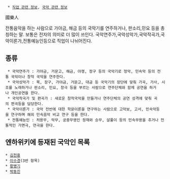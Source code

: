   * [[직업 관련 정보]], [[국악 관련 정보]]

國樂人

전통음악을 하는 사람으로 가야금, 해금 등의 국악기를 연주하거나, 판소리,민요 등을 총칭하는 말. 보통은 전자의 의미로 더 많이 쓰인다. 국악연주가,국악성악가,국악작곡가,국악이론가,전통예능인등으로 직업이 나뉘어진다.

== 종류 ==
  * 국악연주가 : 가야금, 거문고, 해금, 아쟁, 장구 등의 국악기로 정악, 민속악 등의 전통 국악이나 창작 국악을 연주한다.
  * 국악성악가 : 북, 장구, 가야금, 거문고, 대금 등 국악기의 장단에 맞춰 가곡, 가사, 시조를 노래하거나 판소리, 민요, 창극 등을 부르는 사람으로 연주단체와 함께 공연을 하거나 개인공연을 한다.
  * 국악작곡가 및 편곡가 : 새로운 창작국악을 만들거나 연주단체의 공연 성격에 맞춰 곡의 편곡등을 담당한다.
  * 국악이론가 : 국악 전반에 대한 학문이론을 연구하는 사람으로 고악보, 고서, 민속악등을 연구하며 해외 민속음악 비교 연구 등을 한다.
  * 전통예능인 : 처용무, 악무, 궁중무영인 정재와 승무, 살풀이 등의 민속무용을 추거나 전통적인 가면극, 연극을 한다.


== 엔하위키에 등재된 국악인 목록 ==
 * [[김천흥]]
 * [[이수경]](3번 항목)
 * [[황병기]]
 * [[박동진]]
